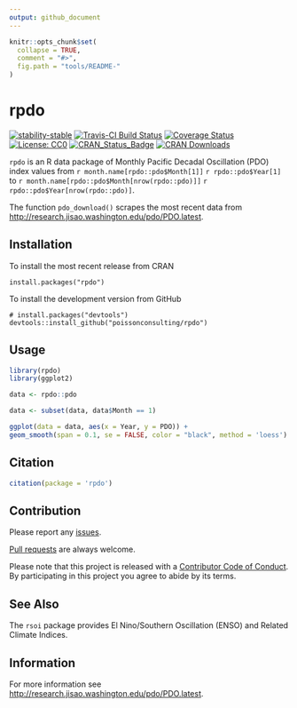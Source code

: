 ```yaml
---
output: github_document
---
```


<!-- README.md is generated from README.Rmd. Please edit that file -->

```r
knitr::opts_chunk$set(
  collapse = TRUE,
  comment = "#>",
  fig.path = "tools/README-"
)
```

# rpdo

[![stability-stable](https://img.shields.io/badge/stability-stable-green.svg)](https://github.com/joethorley/stability-badges#stable)
[![Travis-CI Build Status](https://travis-ci.org/poissonconsulting/rpdo.svg?branch=master)](https://travis-ci.org/poissonconsulting/rpdo)
[![Coverage Status](https://img.shields.io/codecov/c/github/poissonconsulting/rpdo/master.svg)](https://codecov.io/github/poissonconsulting/rpdo?branch=master)
[![License: CC0](https://img.shields.io/badge/License-CC0-blue.svg)](https://creativecommons.org/publicdomain/zero/1.0/)
[![CRAN_Status_Badge](http://www.r-pkg.org/badges/version/rpdo)](https://cran.r-project.org/package=rpdo)
[![CRAN Downloads](http://cranlogs.r-pkg.org/badges/grand-total/rpdo)]( https://CRAN.R-project.org/package=rpdo)

`rpdo` is an R data package of Monthly Pacific Decadal Oscillation (PDO) index 
values from `r month.name[rpdo::pdo$Month[1]]` `r rpdo::pdo$Year[1]` to `r month.name[rpdo::pdo$Month[nrow(rpdo::pdo)]]` `r rpdo::pdo$Year[nrow(rpdo::pdo)]`.

The function `pdo_download()` scrapes the most recent 
data from <http://research.jisao.washington.edu/pdo/PDO.latest>.

## Installation

To install the most recent release from CRAN
```
install.packages("rpdo")
```

To install the development version from GitHub
```
# install.packages("devtools")
devtools::install_github("poissonconsulting/rpdo")
```

## Usage

```r
library(rpdo)
library(ggplot2)

data <- rpdo::pdo

data <- subset(data, data$Month == 1)

ggplot(data = data, aes(x = Year, y = PDO)) + 
geom_smooth(span = 0.1, se = FALSE, color = "black", method = 'loess') + geom_point() + ylab("January PDO Index")
```

## Citation

```r
citation(package = 'rpdo')
```

## Contribution

Please report any [issues](https://github.com/poissonconsulting/rpdo/issues).

[Pull requests](https://github.com/poissonconsulting/rpdo/pulls) are always welcome.

Please note that this project is released with a [Contributor Code of Conduct](CONDUCT.md). By participating in this project you agree to abide by its terms.

## See Also

The `rsoi` package provides El Nino/Southern Oscillation (ENSO) and Related Climate Indices.

## Information

For more information see <http://research.jisao.washington.edu/pdo/PDO.latest>.
